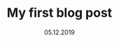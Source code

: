 ---
title: My first blog post
slug: my-first-post
date: 05.12.2019
featureImage: western2.jpg
excerpt: blablabla lorem hippiesum loremdorem itor dolor let
---